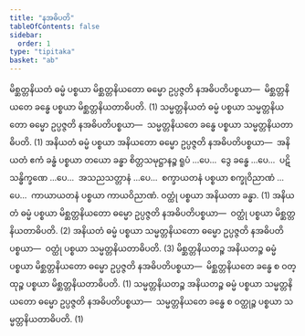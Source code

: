 ```yaml
---
title: "နအဓိပတိ"
tableOfContents: false
sidebar:
  order: 1
type: "tipitaka"
basket: "ab"
---
```



<DynamicBreadcrumb />

<Division number="21">

<Paragraph number="2304">
မိစ္ဆတ္တနိယတံ ဓမ္မံ ပစ္စယာ မိစ္ဆတ္တနိယတော ဓမ္မော ဥပ္ပဇ္ဇတိ နအဓိပတိပစ္စယာ—  မိစ္ဆတ္တနိယတေ ခန္ဓေ ပစ္စယာ မိစ္ဆတ္တနိယတာဓိပတိ. (1)
</Paragraph>

<Paragraph number="2305">
သမ္မတ္တနိယတံ ဓမ္မံ ပစ္စယာ သမ္မတ္တနိယတော ဓမ္မော ဥပ္ပဇ္ဇတိ နအဓိပတိပစ္စယာ—  သမ္မတ္တနိယတေ ခန္ဓေ ပစ္စယာ သမ္မတ္တနိယတာဓိပတိ. (1)
</Paragraph>

<Paragraph number="2306">
အနိယတံ ဓမ္မံ ပစ္စယာ အနိယတော ဓမ္မော ဥပ္ပဇ္ဇတိ နအဓိပတိပစ္စယာ—  အနိယတံ ဧကံ ခန္ဓံ ပစ္စယာ တယော ခန္ဓာ စိတ္တသမုဋ္ဌာနဉ္စ ရူပံ …ပေ…  ဒွေ ခန္ဓေ …ပေ…  ပဋိသန္ဓိက္ခဏေ …ပေ…  အသညသတ္တာနံ …ပေ…  စက္ခာယတနံ ပစ္စယာ စက္ခုဝိညာဏံ …ပေ…  ကာယာယတနံ ပစ္စယာ ကာယဝိညာဏံ. ဝတ္ထုံ ပစ္စယာ အနိယတာ ခန္ဓာ. (1)
</Paragraph>

<Paragraph number="2307">
အနိယတံ ဓမ္မံ ပစ္စယာ မိစ္ဆတ္တနိယတော ဓမ္မော ဥပ္ပဇ္ဇတိ နအဓိပတိပစ္စယာ—  ဝတ္ထုံ ပစ္စယာ မိစ္ဆတ္တနိယတာဓိပတိ. (2)
</Paragraph>

<Paragraph number="2308">
အနိယတံ ဓမ္မံ ပစ္စယာ သမ္မတ္တနိယတော ဓမ္မော ဥပ္ပဇ္ဇတိ နအဓိပတိပစ္စယာ—  ဝတ္ထုံ ပစ္စယာ သမ္မတ္တနိယတာဓိပတိ. (3)
</Paragraph>

<Paragraph number="2309">
မိစ္ဆတ္တနိယတဉ္စ အနိယတဉ္စ ဓမ္မံ ပစ္စယာ မိစ္ဆတ္တနိယတော ဓမ္မော ဥပ္ပဇ္ဇတိ နအဓိပတိပစ္စယာ—  မိစ္ဆတ္တနိယတေ ခန္ဓေ စ ဝတ္ထုဉ္စ ပစ္စယာ မိစ္ဆတ္တနိယတာဓိပတိ. (1)
</Paragraph>

<Paragraph number="2310">
သမ္မတ္တနိယတဉ္စ အနိယတဉ္စ ဓမ္မံ ပစ္စယာ သမ္မတ္တနိယတော ဓမ္မော ဥပ္ပဇ္ဇတိ နအဓိပတိပစ္စယာ—  သမ္မတ္တနိယတေ ခန္ဓေ စ ဝတ္ထုဉ္စ ပစ္စယာ သမ္မတ္တနိယတာဓိပတိ. (1)
</Paragraph>
</Division>